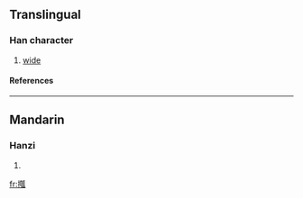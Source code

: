==Translingual==
===Han character===
{{Han char|rn=64|rad=手|as=11|sn=14|four=5203<sub>0</sub>|canj=手大尸人 (QKSO)}}
# [[wide]]
====References====
{{Han ref|kx=0450.220|dkj=12608|dj=0801.060|hdz=31944.030|uh=6466|ud=25702|bh=E1E3|bd=57827}}

----
==Mandarin==
===Hanzi===
{{cmn-hanzi|pin=[[huà]] ([[hua4]])|wg=hua<sup>4</sup>}}
# {{defn|Mandarin}}

[[fr:摦]]